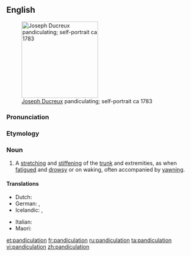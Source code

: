 ==English==
[[Image:Ducreuxyawn.jpg|thumb|200px|right|[[w:Joseph Ducreux|Joseph Ducreux]] pandiculating; self-portrait ca 1783]]

===Pronunciation===
{{rhymes|eɪʃən|lang=en}}

===Etymology===
{{suffix|pandiculate|ion|lang=en}}

===Noun===
{{en-noun}}

# A [[stretch]]ing and [[stiffen]]ing of the [[trunk]] and extremities, as when [[fatigue]]d and [[drowsy]] or on waking, often accompanied by [[yawn]]ing.

====Translations====
{{trans-top|stretching and stiffening of the trunk and extremities as when fatigued and drowsy}}
* Dutch: {{t|nl|zich uitrekken}}
* German: {{t+|de|räkeln}}, {{t+|de|strecken}}
* Icelandic: {{t|is|syfjuteygjur|f-p}}, {{t|is|morgunteygjur|f-p}}
{{trans-mid}}
* Italian: {{t|it|stendersi}}
* Maori: {{t|mi|taiaroa}}
{{trans-bottom}}

{{Webster 1913}}
[[et:pandiculation]]
[[fr:pandiculation]]
[[ru:pandiculation]]
[[ta:pandiculation]]
[[vi:pandiculation]]
[[zh:pandiculation]]